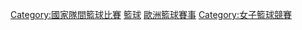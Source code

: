 [[Category:國家隊間籃球比賽|Category:國家隊間籃球比賽]]
[[Category:歐洲錦標賽|籃球]]
[[Category:歐洲籃球賽事|]]
[[Category:女子籃球競賽|Category:女子籃球競賽]]